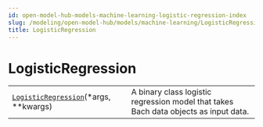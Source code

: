 ```yaml
---
id: open-model-hub-models-machine-learning-logistic-regression-index
slug: /modeling/open-model-hub/models/machine-learning/LogisticRegression/
title: LogisticRegression
---
```


# LogisticRegression

<div className="table-autosummary">

|                                                   |                                                                                                                                                                                                                        |
| ------------------------------------------------- | --------------------------------------------------------------------------------------------------------------------------------------------------------------------------------------------------------------------- |
| [`LogisticRegression`](/modeling/open-model-hub/models/machine-learning/LogisticRegression/modelhub.LogisticRegression.mdx)(\*args, \*\*kwargs)               | A binary class logistic regression model that takes Bach data objects as input data.                                                                                                                                   |


</div>
